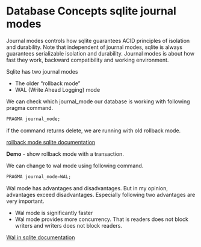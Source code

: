 # Database Concepts sqlite journal modes

Journal modes controls how sqlite guarantees ACID principles of isolation and durability.
Note that independent of journal modes, sqlite is always guarantees serializable isolation and durability.
Journal modes is about how fast they work, backward compatibility and working environment.


Sqlite has two journal modes

- The older "rollback mode" 
- WAL (Write Ahead Logging) mode


We can check which journal_mode our database is working with following pragma command.

```sql
PRAGMA journal_mode;
```

if the command returns delete, we are running with old rollback mode.


[rollback mode sqlite documentation](https://www.sqlite.org/atomiccommit.html)

**Demo**
- show rollback mode with a transaction.



We can change to wal mode using following command.

```sql
PRAGMA journal_mode=WAL;
```

Wal mode has advantages and disadvantages.
But in my opinion, advantages exceed disadvantages.
Especially following two advantages are very important.

- Wal mode is significantly faster
- Wal mode provides more concurrency. That is readers does not block writers and writers does not block readers.



[Wal in sqlite documentation](https://www.sqlite.org/wal.html)




